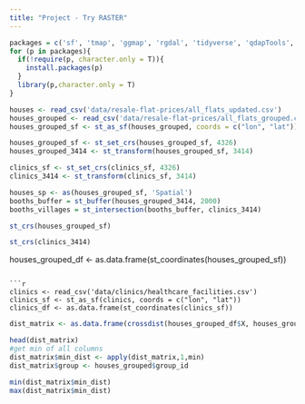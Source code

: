 ```yaml
---
title: "Project - Try RASTER"
---
```


```r
packages = c('sf', 'tmap', 'ggmap', 'rgdal', 'tidyverse', 'qdapTools', 'spatstat', 'readr', 'raster')
for (p in packages){ 
  if(!require(p, character.only = T)){
    install.packages(p) 
  }
  library(p,character.only = T) 
}
```


```r
houses <- read_csv('data/resale-flat-prices/all_flats_updated.csv')
houses_grouped <- read_csv('data/resale-flat-prices/all_flats_grouped.csv')
houses_grouped_sf <- st_as_sf(houses_grouped, coords = c("lon", "lat"))
```


```r
houses_grouped_sf <- st_set_crs(houses_grouped_sf, 4326)
houses_grouped_3414 <- st_transform(houses_grouped_sf, 3414)

clinics_sf <- st_set_crs(clinics_sf, 4326)
clinics_3414 <- st_transform(clinics_sf, 3414)
```

```r


houses_sp <- as(houses_grouped_sf, 'Spatial')
booths_buffer = st_buffer(houses_grouped_3414, 2000)
booths_villages = st_intersection(booths_buffer, clinics_3414)

st_crs(houses_grouped_sf)

st_crs(clinics_3414)
```
  
  
houses_grouped_df <- as.data.frame(st_coordinates(houses_grouped_sf))
```

```r
clinics <- read_csv('data/clinics/healthcare_facilities.csv')
clinics_sf <- st_as_sf(clinics, coords = c("lon", "lat"))
clinics_df <- as.data.frame(st_coordinates(clinics_sf))
```

```r
dist_matrix <- as.data.frame(crossdist(houses_grouped_df$X, houses_grouped_df$Y, clinics_df$X, clinics_df$Y))

head(dist_matrix)
#get min of all columns
dist_matrix$min_dist <- apply(dist_matrix,1,min)
dist_matrix$group <- houses_grouped$group_id

min(dist_matrix$min_dist)
max(dist_matrix$min_dist)
```


```r

```

```r

```

```r

```

```r

```

```r

```

```r

```


```r

```

```r

```

```r

```

```r

```

```r

```

```r

```


```r

```

```r

```

```r

```

```r

```

```r

```

```r

```


```r

```

```r

```

```r

```

```r

```

```r

```

```r

```


```r

```

```r

```

```r

```

```r

```

```r

```

```r

```


```r

```

```r

```

```r

```


